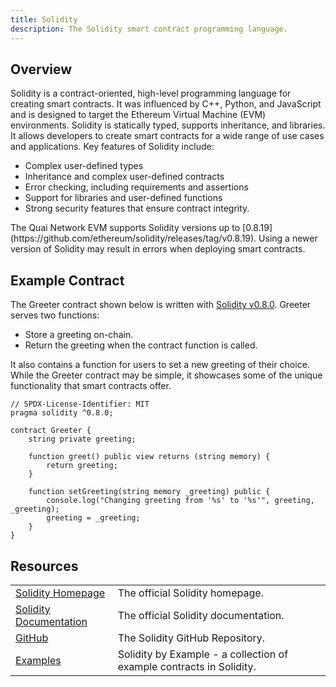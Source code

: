 ```yaml
---
title: Solidity
description: The Solidity smart contract programming language.
---
```


## Overview

Solidity is a contract-oriented, high-level programming language for creating smart contracts. It was influenced by C++, Python, and JavaScript and is designed to target the Ethereum Virtual Machine (EVM) environments. Solidity is statically typed, supports inheritance, and libraries. It allows developers to create smart contracts for a wide range of use cases and applications. Key features of Solidity include:

- Complex user-defined types
- Inheritance and complex user-defined contracts
- Error checking, including requirements and assertions
- Support for libraries and user-defined functions
- Strong security features that ensure contract integrity.

<Warning>
	The Quai Network EVM supports Solidity versions up to [0.8.19](https://github.com/ethereum/solidity/releases/tag/v0.8.19). Using a newer
	version of Solidity may result in errors when deploying smart contracts.
</Warning>

## Example Contract

The Greeter contract shown below is written with [Solidity v0.8.0](https://docs.soliditylang.org/en/v0.8.0/). Greeter serves two functions:

- Store a greeting on-chain.
- Return the greeting when the contract function is called.

It also contains a function for users to set a new greeting of their choice. While the Greeter contract may be simple, it showcases some of the unique functionality that smart contracts offer.

```solidity Greeter.sol
// SPDX-License-Identifier: MIT
pragma solidity ^0.8.0;

contract Greeter {
    string private greeting;

    function greet() public view returns (string memory) {
        return greeting;
    }

    function setGreeting(string memory _greeting) public {
        console.log("Changing greeting from '%s' to '%s'", greeting, _greeting);
        greeting = _greeting;
    }
}
```

## Resources

|                                                                              |                                                                      |
| ---------------------------------------------------------------------------- | -------------------------------------------------------------------- |
| [Solidity Homepage](https://soliditylang.org/)                               | The official Solidity homepage.                                      |
| [Solidity Documentation](https://docs.soliditylang.org/en/latest/)           | The official Solidity documentation.                                 |
| [GitHub](https://github.com/ethereum/solidity)                               | The Solidity GitHub Repository.                                      |
| [Examples](https://docs.soliditylang.org/en/latest/solidity-by-example.html) | Solidity by Example - a collection of example contracts in Solidity. |
